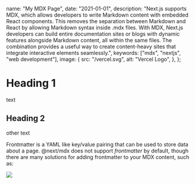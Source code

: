 
  name: "My MDX Page",
  date: "2021-01-01",
  description:
    "Next.js supports MDX, which allows developers to write Markdown content with embedded React components. This removes the separation between Markdown and React by allowing Markdown syntax inside .mdx files. With MDX, Next.js developers can build entire documentation sites or blogs with dynamic features alongside Markdown content, all within the same files. The combination provides a useful way to create content-heavy sites that integrate interactive elements seamlessly.",
  keywords: ["mdx", "nextjs", "web development"],
  image: {
    src: "/vercel.svg",
    alt: "Vercel Logo",
  },
};

# Heading 1

text

## Heading 2

other text

Frontmatter is a YAML like key/value pairing that can be used to store data about a page. @next/mdx does not support _frontmatter_ by default, though there are many solutions for adding frontmatter to your MDX content, such as:

<Image src="/next.svg" width={300} height={61} />
